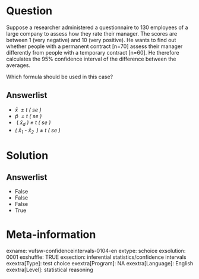 Question
========
Suppose a researcher administered a questionnaire to 130 employees of a
large company to assess how they rate their manager. The scores are
between 1 (very negative) and 10 (very positive). He wants to find out
whether people with a permanent contract \[n=70\] assess their manager
differently from people with a temporary contract \[n=60\]. He therefore
calculates the 95% confidence interval of the difference between the
averages.  
  
Which formula should be used in this case?

Answerlist
----------
* *x̄* * ± t ( se )*
* *p̂* * ± t ( se )*
*  (* x̄<sub>d</sub> ) ± t ( se )*
* *( x̄<sub>1</sub> - x̄<sub>2 </sub>* *) ± t ( se )*

Solution
========










Answerlist
----------
* False
* False
* False
* True

Meta-information
================
exname: vufsw-confidenceintervals-0104-en
extype: schoice
exsolution: 0001
exshuffle: TRUE
exsection: inferential statistics/confidence intervals
exextra[Type]: test choice
exextra[Program]: NA
exextra[Language]: English
exextra[Level]: statistical reasoning

